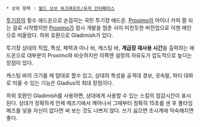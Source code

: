  * 상위 항목 : [[월드 오브 워크래프트/유저 인터페이스]]

[[투기장]]의 필수 애드온으로 손꼽히는 국민 투기장 애드온. [[Proximo]]의 마이너 카피 쯤 되는 걸로 시작했지만 [[Proximo]]가 잠시 개발을 멈춘 사이 미친듯한 버전업으로 이젠 메인으로 떠올랐다. 하위 호환으로 Gladimish가 있다.

투기장 상대의 직업, 특성, 체력과 마나 바, 캐스팅 바, '''계급장 재사용 시간'''을 출력하는 애드온으로 대부분이 Proximo와 비슷하지만 이쪽엔 설정의 자유도가 압도적으로 높다는 장점이 있다.

캐스팅 바의 크기를 제 맘대로 할수 있고, 상대의 특성을 공격대 경보, 귓속말, 파티 대화로 띄울 수 있는 기능은 Gladius의 최대 장점이다.

하위 호환인 Gladimish를 사용하면, 상대에게 사용할 수 있는 스킬의 점감시간이 표시된다. 상대가 정확하게 언제 메즈기에서 깨어나서 그때부터 정확히 15초를 센 후 풀타임 메즈를 넣을 자신이 없다면 써 보는 것도 나쁘지 않다. 쓰기 싫으면 초시계에 익숙해지면 좋다.
